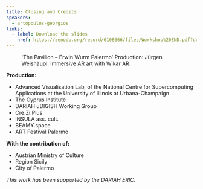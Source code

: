 ```yaml
---
title: Closing and Credits
speakers:
  - artopoulos-georgios
links:
  - label: Download the slides
    href: https://zenodo.org/record/6108666/files/Workshop%20END.pdf?download=1
---
```

<Figure src="images/wurm.png">
'The Pavilion – Erwin Wurm Palermo' Production: Jürgen Weishäupl. Immersive AR art with Wikar AR.
</Figure>

**Production:**

* Advanced Visualisation Lab, of the National Centre for Supercomputing Applications at the University of Illinois at Urbana-Champaign
* The Cyprus Institute
* DARIAH uDIGISH Working Group
* Cre.Zi.Plus
* INSULA ass. cult.
* BEAMY.space
* ART Festival Palermo

**With the contribution of:**

* Austrian Ministry of Culture
* Region Sicily
* City of Palermo

*This work has been supported by the DARIAH ERIC.*
